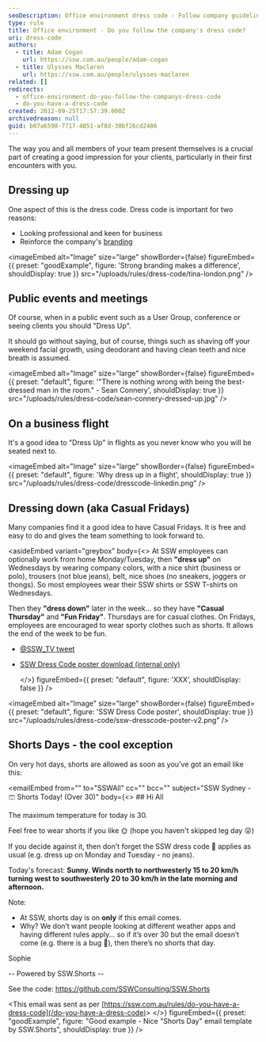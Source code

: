 ```yaml
---
seoDescription: Office environment dress code - Follow company guidelines to present a professional image, reinforce branding, and create a good impression for clients.
type: rule
title: Office environment - Do you follow the company's dress code?
uri: dress-code
authors:
  - title: Adam Cogan
    url: https://ssw.com.au/people/adam-cogan
  - title: Ulysses Maclaren
    url: https://ssw.com.au/people/ulysses-maclaren
related: []
redirects:
  - office-environment-do-you-follow-the-companys-dress-code
  - do-you-have-a-dress-code
created: 2012-09-25T17:57:39.000Z
archivedreason: null
guid: b07a6598-7717-4851-af8d-30bf26cd2486
---
```


The way you and all members of your team present themselves is a crucial part of creating a good impression for your clients, particularly in their first encounters with you.
## Dressing up

One aspect of this is the dress code. Dress code is important for two reasons:

* Looking professional and keen for business
* Reinforce the company's [branding](/rules-to-better-branding)

<imageEmbed
  alt="Image"
  size="large"
  showBorder={false}
  figureEmbed={{
    preset: "goodExample",
    figure: 'Strong branding makes a difference',
    shouldDisplay: true
  }}
  src="/uploads/rules/dress-code/tina-london.png"
/>

## Public events and meetings

Of course, when in a public event such as a User Group, conference or seeing clients you should "Dress Up".

It should go without saying, but of course, things such as shaving off your weekend facial growth, using deodorant and having clean teeth and nice breath is assumed.


<imageEmbed
  alt="Image"
  size="large"
  showBorder={false}
  figureEmbed={{
    preset: "default",
    figure: '"There is nothing wrong with being the best-dressed man in the room." - Sean Connery',
    shouldDisplay: true
  }}
  src="/uploads/rules/dress-code/sean-connery-dressed-up.jpg"
/>

## On a business flight

It's a good idea to "Dress Up" in flights as you never know who you will be seated next to.


<imageEmbed
  alt="Image"
  size="large"
  showBorder={false}
  figureEmbed={{
    preset: "default",
    figure: 'Why dress up in a flight',
    shouldDisplay: true
  }}
  src="/uploads/rules/dress-code/dresscode-linkedin.png"
/>

## Dressing down (aka Casual Fridays)

Many companies find it a good idea to have Casual Fridays. It is free and easy to do and gives the team something to look forward to.

<asideEmbed
  variant="greybox"
  body={<>
    At SSW employees can optionally work from home Monday/Tuesday, then **"dress up"** on Wednesdays by wearing company colors, with a nice shirt (business or polo), trousers (not blue jeans), belt, nice shoes (no sneakers, joggers or thongs). So most employees wear their SSW shirts or SSW T-shirts on Wednesdays.

Then they **"dress down"** later in the week... so they have **"Casual Thursday"** and **"Fun Friday"**. Thursdays are for casual clothes. On Fridays, employees are encouraged to wear sporty clothes such as shorts. It allows the end of the week to be fun.

* [@SSW_TV tweet](https://twitter.com/SSW_TV/status/1103567355836153862?ref_src=twsrc%5Etfw)
* [SSW Dress Code poster download (internal only)](https://sswcom.sharepoint.com/:b:/s/SSWDESIGN/EfVEIVvnUK5EoEE22SnqtskBlSE3nryQTkLDTjsfGrTV-Q?e=xilv3b)

  </>}
  figureEmbed={{
    preset: "default",
    figure: 'XXX',
    shouldDisplay: false
  }}
/>


<imageEmbed
  alt="Image"
  size="large"
  showBorder={false}
  figureEmbed={{
    preset: "default",
    figure: 'SSW Dress Code poster',
    shouldDisplay: true
  }}
  src="/uploads/rules/dress-code/ssw-dresscode-poster-v2.png"
/>

## Shorts Days - the cool exception

On very hot days, shorts are allowed as soon as you've got an email like this:

<emailEmbed
  from=""
  to="SSWAll"
  cc=""
  bcc=""
  subject="SSW Sydney - 🩳 Shorts Today! (Over 30)"
  body={<>
    ## Hi All

The maximum temperature for today is 30.

Feel free to wear shorts if you like 🌞 (hope you haven't skipped leg day 😜)

If you decide against it, then don't forget the SSW dress code 👔 applies as usual (e.g. dress up on Monday and Tuesday - no jeans).

Today's forecast: **Sunny. Winds north to northwesterly 15 to 20 km/h turning west to southwesterly 20 to 30 km/h in the late morning and afternoon.**

Note:

* At SSW, shorts day is on **only** if this email comes.
* Why? We don’t want people looking at different weather apps and having different rules apply... so if it’s over 30 but the email doesn’t come (e.g. there is a bug 🐞), then there’s no shorts that day.

Sophie

-- Powered by SSW.Shorts --

See the code: <https://github.com/SSWConsulting/SSW.Shorts>

\<This email was sent as per [https://ssw.com.au/rules/do-you-have-a-dress-code](/do-you-have-a-dress-code)&gt;
  </>}
  figureEmbed={{
    preset: "goodExample",
    figure: "Good example - Nice "Shorts Day" email template by SSW.Shorts",
    shouldDisplay: true
  }}
/>
